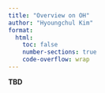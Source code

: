 ```yaml
---
title: "Overview on OH"
author: "Hyoungchul Kim"
format: 
  html:
    toc: false
    number-sections: true
    code-overflow: wrap
---
```


**TBD**